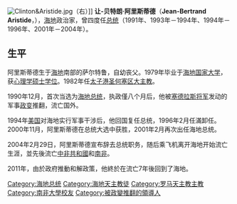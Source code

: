 {{Infobox officeholder
| name                = 让-贝特朗·阿里斯蒂德<br/>{{lang|fr|Jean-Bertrand Aristide}}
| image               = File:Jean Bertrand Aristide 2010.png
| office              = {{HAI}}第39任[[海地总统|总统]]
| status              = 
| primeminister       = 
| term_start          = 2001年2月4日
| term_end            = 2004年2月29日
| predecessor         = [[勒内·普雷瓦尔|勒内·普雷瓦尔]]
| successor           = [[博尼費斯·亞歷山大|博尼費斯·亞歷山大]]
| office1             = {{HAI}}第37任[[海地总统|总统]]
| status1             = 
| primeminister1      = 
| term_start1         = 1994年10月12日
| term_end1           = 1996年2月7日
| predecessor1        = {{tsl|en|Émile Jonassaint|埃米爾·若納桑}}
| successor1          = [[勒内·普雷瓦尔|勒内·普雷瓦尔]]
| office2             = {{HAI}}第36任[[海地总统|总统]]（流亡）
| primeminister2      = 
| term_start2         = 1993年6月15日
| term_end2           = 1994年5月12日
| predecessor2        = {{tsl|en|Marc Bazin|馬克·路易·巴贊}}
| successor2          = {{tsl|en|Émile Jonassaint|埃米爾·若納桑}}
| office3             = {{HAI}}第34任[[海地总统|总统]]
| primeminister3      = 
| term_start3         = 1991年2月7日
| term_end3           = 1991年9月29日
| predecessor3        = [[埃尔塔·帕斯卡尔-特鲁约|埃尔塔·帕斯卡尔-特鲁约]]
| successor3          = [[拉乌尔·塞德拉斯|拉乌尔·塞德拉斯]]
| birth_date          = 1953年7月15日
| birth_place         = [[南部省_(海地)|南部省 (海地)]]
| death_date          = 
| death_place         = 
| party               = 
| education           = {{plainlist}}
*{{tsl|en|Université d'État d'Haïti|海地大學}}
*[[南非大學|南非大學]]
}}
[[File:Clinton&Aristide.jpg|thumb]]（右）]]
'''让-贝特朗·阿里斯蒂德'''（'''Jean-Bertrand Aristide'''，{{bd|1953年|7月15日|catIdx=A}}），[[海地|海地]]政治家，曾四度任[[海地总统|总统]]（1991年、1993年－1994年、1994年－1996年、2001年－2004年）。

== 生平 ==
阿里斯蒂德生于[[海地|海地]]南部的萨尔特鲁，自幼丧父。1979年毕业于[[海地国家大学|海地国家大学]]，获[[心理学|心理学]][[硕士|硕士]][[学位|学位]]。1982年任[[太子港|太子港]][[圣何塞区|圣何塞区]][[大主教|大主教]]。

1990年12月，首次当选为[[海地|海地]][[总统|总统]]，执政僅八个月后，他被[[拉乌尔·塞德拉斯|塞德拉斯将军]]发动的军事[[政变|政变]]推翻，流亡国外。

1994年[[美国|美国]]对海地实行军事干涉后，他回国复任总统，1996年2月任滿卸任。2000年11月，阿里斯蒂德在总统大选中获胜，2001年2月再次出任海地总统。

2004年2月29日，阿里斯蒂德宣布辞去总统职务，随后乘飞机离开海地开始流亡生涯，並先後流亡[[中非共和國|中非共和國]]和[[南非|南非]]。

2011年，由於政府推動和解政策，他終於在流亡7年後回到了海地。

{{start box}}
{{succession box|[[埃尔塔·帕斯卡尔-特鲁约|埃尔塔·帕斯卡尔-特鲁约]]|[[拉乌尔·塞德拉斯|拉乌尔·塞德拉斯]]|[[海地总统|海地总统]]|1991年}}
{{succession box|[[马克·巴赞|马克·巴赞]]|[[埃米尔·若纳桑|埃米尔·若纳桑]]|[[海地总统|海地总统]]|1993年–1994年}}
{{succession box|[[埃米尔·若纳桑|埃米尔·若纳桑]]|[[勒内·普雷瓦尔|勒内·普雷瓦尔]]|[[海地总统|海地总统]]|1994年–1996年}}
{{succession box|[[勒内·普雷瓦尔|勒内·普雷瓦尔]]|[[博尼费斯·亚历山大|博尼费斯·亚历山大]]|[[海地总统|海地总统]]|2001年–2004年}}
{{end box}}
{{海地國家元首}}
{{Authority control}}

[[Category:海地总统|Category:海地总统]]
[[Category:海地天主教徒|Category:海地天主教徒]]
[[Category:罗马天主教主教|Category:罗马天主教主教]]
[[Category:南非大學校友|Category:南非大學校友]]
[[Category:被政變推翻的領導人|Category:被政變推翻的領導人]]
